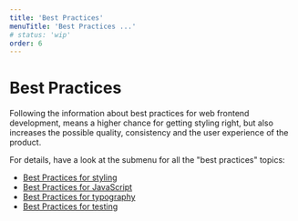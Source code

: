```yaml
---
title: 'Best Practices'
menuTitle: 'Best Practices ...'
# status: 'wip'
order: 6
---
```


# Best Practices

Following the information about best practices for web frontend development, means a higher chance for getting styling right, but also increases the possible quality, consistency and the user experience of the product.

For details, have a look at the submenu for all the "best practices" topics:

- [Best Practices for styling](/uilib/usage/best-practices/for-styling)
- [Best Practices for JavaScript](/uilib/usage/best-practices/for-javascript)
- [Best Practices for typography](/uilib/usage/best-practices/for-typography)
- [Best Practices for testing](/uilib/usage/best-practices/for-testing)
